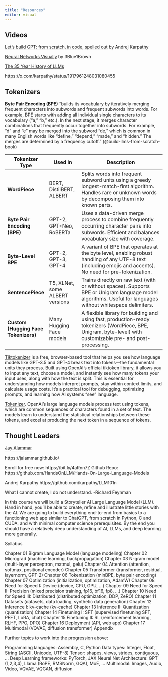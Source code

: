 ```yaml
---
title: "Resources"
editor: visual
---
```


## Videos

[Let's build GPT: from scratch, in code, spelled out](https://www.youtube.com/watch?v=kCc8FmEb1nY) by 
Andrej Karpathy

[Neural Networks Visually](https://www.youtube.com/playlist?list=PLZHQObOWTQDNU6R1_67000Dx_ZCJB-3pi) by 3Blue1Brown

[The 35 Year History of LLMs](https://www.youtube.com/watch?v=OFS90-FX6pg)


https://x.com/karpathy/status/1917961248031080455

## Tokenizers

**Byte Pair Encoding (BPE)** “builds its vocabulary by iteratively merging frequent characters into subwords and frequent subwords into words. For example, BPE starts with adding all individual single characters to its vocabulary (“a,” “b,” etc.). In the next stage, it merges character combinations that frequently occur together into subwords. For example, “d” and “e” may be merged into the subword “de,” which is common in many English words like “define,” “depend,” “made,” and “hidden.” The merges are determined by a frequency cutoff.” (@build-llms-from-scratch-book)


| Tokenizer Type     | Used In                         | Description                                                                                         |
|--------------------|----------------------------------|-----------------------------------------------------------------------------------------------------|
| **WordPiece**       | BERT, DistilBERT, ALBERT         | Splits words into frequent subword units using a greedy longest-match-first algorithm. Handles rare or unknown words by decomposing them into known parts. |
| **Byte Pair Encoding (BPE)** | GPT-2, GPT-Neo, RoBERTa          | Uses a data-driven merge process to combine frequently occurring character pairs into subwords. Efficient and balances vocabulary size with coverage. |
| **Byte-Level BPE**  | GPT-2, GPT-3, GPT-4              | A variant of BPE that operates at the byte level, enabling robust handling of any UTF-8 text (including emojis and accents). No need for pre-tokenization. |
| **SentencePiece**   | T5, XLNet, some ALBERT versions  | Trains directly on raw text (with or without spaces). Supports BPE or Unigram language model algorithms. Useful for languages without whitespace delimiters. |
| **Custom (Hugging Face Tokenizers)** | Many Hugging Face models         | A flexible library for building and using fast, production-ready tokenizers (WordPiece, BPE, Unigram, byte-level) with customizable pre- and post-processing. |


[Tiktokenizer](https://tiktokenizer.vercel.app/) is a free, browser-based tool that helps you see how language models like GPT-3.5 and GPT-4 break text into tokens—the fundamental units they process. Built using OpenAI’s official tiktoken library, it allows you to input any text, choose a model, and instantly see how many tokens your input uses, along with how the text is split. This is essential for understanding how models interpret prompts, stay within context limits, and calculate usage costs. It’s a practical tool for debugging, optimizing prompts, and learning how AI systems “see” language.

[Tokenizer](https://platform.openai.com/tokenizer). OpenAI's large language models process text using tokens, which are common sequences of characters found in a set of text. The models learn to understand the statistical relationships between these tokens, and excel at producing the next token in a sequence of tokens.

## Thought Leaders


[Jay Alammar](https://www.linkedin.com/in/jalammar/)

https://jalammar.github.io/

Enroll for free now: https://bit.ly/4aRnn7Z
Github Repo: https://github.com/HandsOnLLM/Hands-On-Large-Language-Models

Andrej Karpathy
https://github.com/karpathy/LLM101n

What I cannot create, I do not understand. -Richard Feynman

In this course we will build a Storyteller AI Large Language Model (LLM). Hand in hand, you'll be able to create, refine and illustrate little stories with the AI. We are going to build everything end-to-end from basics to a functioning web app similar to ChatGPT, from scratch in Python, C and CUDA, and with minimal computer science prerequisites. By the end you should have a relatively deep understanding of AI, LLMs, and deep learning more generally.

Syllabus

Chapter 01 Bigram Language Model (language modeling)
Chapter 02 Micrograd (machine learning, backpropagation)
Chapter 03 N-gram model (multi-layer perceptron, matmul, gelu)
Chapter 04 Attention (attention, softmax, positional encoder)
Chapter 05 Transformer (transformer, residual, layernorm, GPT-2)
Chapter 06 Tokenization (minBPE, byte pair encoding)
Chapter 07 Optimization (initialization, optimization, AdamW)
Chapter 08 Need for Speed I: Device (device, CPU, GPU, ...)
Chapter 09 Need for Speed II: Precision (mixed precision training, fp16, bf16, fp8, ...)
Chapter 10 Need for Speed III: Distributed (distributed optimization, DDP, ZeRO)
Chapter 11 Datasets (datasets, data loading, synthetic data generation)
Chapter 12 Inference I: kv-cache (kv-cache)
Chapter 13 Inference II: Quantization (quantization)
Chapter 14 Finetuning I: SFT (supervised finetuning SFT, PEFT, LoRA, chat)
Chapter 15 Finetuning II: RL (reinforcement learning, RLHF, PPO, DPO)
Chapter 16 Deployment (API, web app)
Chapter 17 Multimodal (VQVAE, diffusion transformer)
Appendix

Further topics to work into the progression above:

Programming languages: Assembly, C, Python
Data types: Integer, Float, String (ASCII, Unicode, UTF-8)
Tensor: shapes, views, strides, contiguous, ...
Deep Learning frameworks: PyTorch, JAX
Neural Net Architecture: GPT (1,2,3,4), Llama (RoPE, RMSNorm, GQA), MoE, ...
Multimodal: Images, Audio, Video, VQVAE, VQGAN, diffusion